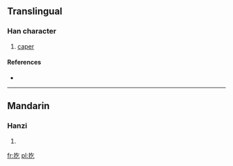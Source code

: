==Translingual==

===Han character===
{{Han char|rn=64|rad=手|as=03|sn=6|four=5801<sub>7</sub>|canj=手人弓 (QON)}}

# [[caper]]

====References====
* {{Han ref|kx=0418.060|dkj=11806|dj=0765.010|hdz=31831.030|uh=6262|ud=25186|bh=C9E8|bd=51688}}

----

==Mandarin==

===Hanzi===
{{cmn-hanzi|pin=[[gē]] ([[ge1]]), [[gǔ]] ([[gu3]]), [[xì]] ([[xi4]])|wg=ko<sup>1</sup>, ku<sup>3</sup>, hsi<sup>4</sup>}}

# {{defn|Mandarin|sort=手03}}

[[fr:扢]]
[[pl:扢]]